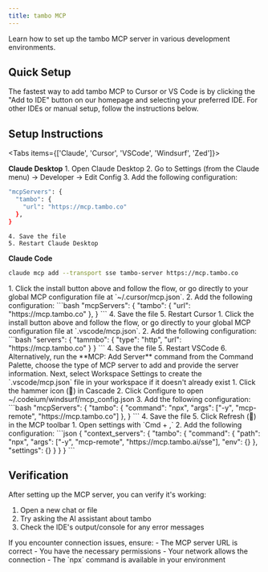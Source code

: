 ```yaml
---
title: tambo MCP
---
```



Learn how to set up the tambo MCP server in various development environments.

## Quick Setup

The fastest way to add tambo MCP to Cursor or VS Code is by clicking the "Add to IDE" button on our homepage and selecting your preferred IDE. For other IDEs or manual setup, follow the instructions below.

## Setup Instructions

<Tabs items={['Claude', 'Cursor', 'VSCode', 'Windsurf', 'Zed']}>
  <Tab id="tab-claude" value="Claude">

**Claude Desktop** 1. Open Claude Desktop 2. Go to Settings (from the Claude menu) → Developer → Edit Config 3. Add the following configuration:

```bash
"mcpServers": {
  "tambo": {
    "url": "https://mcp.tambo.co"
  },
}
```

    4. Save the file
    5. Restart Claude Desktop

**Claude Code**

```bash
claude mcp add --transport sse tambo-server https://mcp.tambo.co
```

  </Tab>

<Tab id="tab-cursor" value="Cursor">
  1. Click the install button above and follow the flow, or go directly to your global MCP configuration file at `~/.cursor/mcp.json`.
  2. Add the following configuration: 
  ```bash 
  "mcpServers": {
    "tambo": {
      "url": "https://mcp.tambo.co"
    },
  }
  ``` 
  4. Save the file
  5. Restart Cursor
</Tab>

<Tab id="tab-vscode" value="VSCode">
  1. Click the install button above and follow the flow, or go directly to your global MCP configuration file at `.vscode/mcp.json`.
  2. Add the following configuration:
  ```bash 
  "servers": {
    "tammbo": {
      "type": "http",
      "url": "https://mcp.tambo.co"
    }
  }
  ``` 
  4. Save the file
  5. Restart VSCode
  6. Alternatively, run the **MCP: Add Server** command from the Command Palette, choose the type of MCP server to add and provide the server information. Next, select Workspace Settings to create the `.vscode/mcp.json` file in your workspace if it doesn't already exist
</Tab>

<Tab id="tab-windsurf" value="Windsurf">
  1. Click the hammer icon (🔨) in Cascade
  2. Click Configure to open ~/.codeium/windsurf/mcp_config.json
  3. Add the following configuration: 
  ```bash 
  "mcpServers": {
    "tambo": {
      "command": "npx",
      "args": ["-y", "mcp-remote", "https://mcp.tambo.co"]
    },
  }
  ``` 
  4. Save the file
  5. Click Refresh (🔄) in the MCP toolbar
</Tab>

<Tab id="tab-zed" value="Zed">
1. Open settings with `Cmd + ,`
2. Add the following configuration:
```json
{
    "context_servers": {
    "tambo": {
        "command": {
        "path": "npx",
        "args": ["-y", "mcp-remote", "https://mcp.tambo.ai/sse"],
        "env": {}
        },
        "settings": {}
    }
    }
}
```
</Tab>
</Tabs>

## Verification

After setting up the MCP server, you can verify it's working:

1. Open a new chat or file
2. Try asking the AI assistant about tambo
3. Check the IDE's output/console for any error messages

<Callout type="warn">
  If you encounter connection issues, ensure: - The MCP server URL is correct -
  You have the necessary permissions - Your network allows the connection - The
  `npx` command is available in your environment
</Callout>
